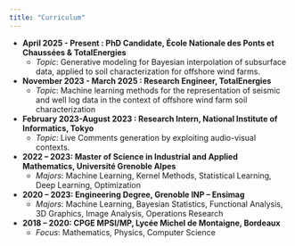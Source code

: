 ```yaml
---
title: "Curriculum"
---
```


- **April 2025 - Present : PhD Candidate, École Nationale des Ponts et Chaussées & TotalEnergies** 
  - *Topic*: Generative modeling for Bayesian interpolation of subsurface data, applied to soil characterization for offshore wind farms.

- **November 2023 - March 2025 : Research Engineer, TotalEnergies** 
  - *Topic*: Machine learning methods for the representation of seismic and well log data in the context of offshore wind farm soil characterization

- **February 2023-August 2023 : Research Intern, National Institute of Informatics, Tokyo** 
  - *Topic*: Live Comments generation by exploiting audio-visual contexts.

- **2022 – 2023: Master of Science in Industrial and Applied Mathematics, Université Grenoble Alpes**  
  - *Majors*: Machine Learning, Kernel Methods, Statistical Learning, Deep Learning, Optimization

- **2020 – 2023: Engineering Degree, Grenoble INP – Ensimag**  
  - *Majors*: Machine Learning, Bayesian Statistics, Functional Analysis, 3D Graphics, Image Analysis, Operations Research

- **2018 – 2020: CPGE MPSI/MP, Lycée Michel de Montaigne, Bordeaux**  
  - *Focus*: Mathematics, Physics, Computer Science

